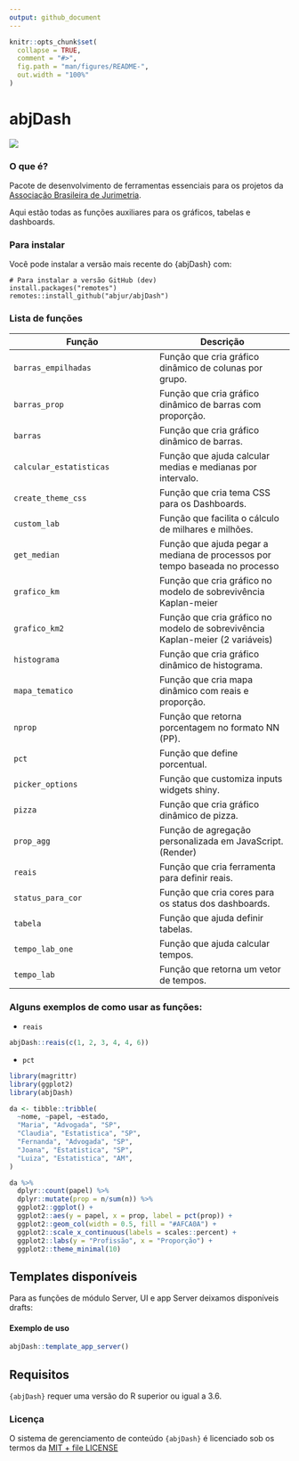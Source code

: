 ```yaml
---
output: github_document
---
```


<!-- README.md is generated from README.Rmd. Please edit that file -->

```r
knitr::opts_chunk$set(
  collapse = TRUE,
  comment = "#>",
  fig.path = "man/figures/README-",
  out.width = "100%"
)
```

# abjDash
![](https://img.shields.io/badge/package-construction-yellow)  


### O que é? 

Pacote de desenvolvimento de ferramentas essenciais para os projetos da [Associação Brasileira de Jurimetria](https://abj.org.br/). 

Aqui estão todas as funções auxiliares para os gráficos, tabelas e dashboards.  

### Para instalar

Você pode instalar a versão mais recente do {abjDash} com:
```
# Para instalar a versão GitHub (dev)
install.packages("remotes")
remotes::install_github("abjur/abjDash")
```
### Lista de funções 

Função  | Descrição
-------------|------------
`barras_empilhadas`   | Função que cria gráfico dinâmico de colunas por grupo.
`barras_prop`   | Função que cria gráfico dinâmico de barras com proporção.
 `barras` | Função que cria gráfico dinâmico de barras.
`calcular_estatisticas`   | Função que ajuda calcular medias e medianas por intervalo.
`create_theme_css`   | Função que cria tema CSS para os Dashboards. 
`custom_lab`   | Função que facilita o cálculo de milhares e milhões.
`get_median`   | Função que ajuda pegar a mediana de processos por tempo baseada no processo
`grafico_km`   | Função que cria gráfico no modelo de sobrevivência Kaplan-meier
`grafico_km2`   | Função que cria gráfico no modelo de sobrevivência Kaplan-meier (2 variáveis)
`histograma`   | Função que cria gráfico dinâmico de histograma.
`mapa_tematico`   | Função que cria mapa dinâmico com reais e proporção.
`nprop`   | Função que retorna porcentagem no formato NN (PP).
`pct`   | Função que define porcentual.
`picker_options`   | Função que customiza inputs widgets shiny.
`pizza`   | Função que cria gráfico dinâmico de pizza.
`prop_agg`   | Função de agregação personalizada em JavaScript. (Render)
`reais`   | Função que cria ferramenta para definir reais.
`status_para_cor`   | Função que cria cores para os status dos dashboards.
`tabela`   | Função que ajuda definir tabelas.
`tempo_lab_one`   | Função que ajuda calcular tempos.
`tempo_lab`   | Função que retorna um vetor de tempos.


### Alguns exemplos de como usar as funções:

- `reais`

```r
abjDash::reais(c(1, 2, 3, 4, 4, 6))
```

- `pct`

```r
library(magrittr)
library(ggplot2)
library(abjDash)

da <- tibble::tribble(
  ~nome, ~papel, ~estado,
  "Maria", "Advogada", "SP",
  "Claudia", "Estatistica", "SP",
  "Fernanda", "Advogada", "SP",
  "Joana", "Estatistica", "SP",
  "Luiza", "Estatistica", "AM",
)

da %>% 
  dplyr::count(papel) %>% 
  dplyr::mutate(prop = n/sum(n)) %>%
  ggplot2::ggplot() +
  ggplot2::aes(y = papel, x = prop, label = pct(prop)) +
  ggplot2::geom_col(width = 0.5, fill = "#AFCA0A") +
  ggplot2::scale_x_continuous(labels = scales::percent) +
  ggplot2::labs(y = "Profissão", x = "Proporção") +
  ggplot2::theme_minimal(10)

``` 



## Templates disponíveis 

Para as funções de módulo Server, UI e app Server deixamos disponíveis drafts:

#### Exemplo de uso

```r
abjDash::template_app_server()
```


## Requisitos 

`{abjDash}` requer uma versão do R superior ou igual a 3.6. 

### Licença  

O sistema de gerenciamento de conteúdo `{abjDash}` é licenciado sob os termos da [MIT + file LICENSE](https://github.com/abjur/abjDash/blob/master/LICENSE) 
